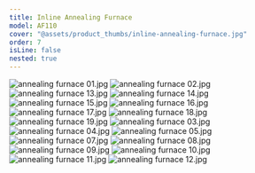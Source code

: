 ```yaml
---
title: Inline Annealing Furnace
model: AF110
cover: "@assets/product_thumbs/inline-annealing-furnace.jpg"
order: 7
isLine: false
nested: true
---
```



<ProductTabs />

![annealing furnace 01.jpg](@assets/article_images/inline-annealing-furnace/annealing-furnace-01.jpg)
![annealing furnace 02.jpg](@assets/article_images/inline-annealing-furnace/annealing-furnace-02.jpg)
![annealing furnace 13.jpg](@assets/article_images/inline-annealing-furnace/annealing-furnace-13.jpg)
![annealing furnace 14.jpg](@assets/article_images/inline-annealing-furnace/annealing-furnace-14.jpg)
![annealing furnace 15.jpg](@assets/article_images/inline-annealing-furnace/annealing-furnace-15.jpg)
![annealing furnace 16.jpg](@assets/article_images/inline-annealing-furnace/annealing-furnace-16.jpg)
![annealing furnace 17.jpg](@assets/article_images/inline-annealing-furnace/annealing-furnace-17.jpg)
![annealing furnace 18.jpg](@assets/article_images/inline-annealing-furnace/annealing-furnace-18.jpg)
![annealing furnace 19.jpg](@assets/article_images/inline-annealing-furnace/annealing-furnace-19.jpg)
![annealing furnace 03.jpg](@assets/article_images/inline-annealing-furnace/annealing-furnace-03.jpg)
![annealing furnace 04.jpg](@assets/article_images/inline-annealing-furnace/annealing-furnace-04.jpg)
![annealing furnace 05.jpg](@assets/article_images/inline-annealing-furnace/annealing-furnace-05.jpg)
![annealing furnace 07.jpg](@assets/article_images/inline-annealing-furnace/annealing-furnace-07.jpg)
![annealing furnace 08.jpg](@assets/article_images/inline-annealing-furnace/annealing-furnace-08.jpg)
![annealing furnace 09.jpg](@assets/article_images/inline-annealing-furnace/annealing-furnace-09.jpg)
![annealing furnace 10.jpg](@assets/article_images/inline-annealing-furnace/annealing-furnace-10.jpg)
![annealing furnace 11.jpg](@assets/article_images/inline-annealing-furnace/annealing-furnace-11.jpg)
![annealing furnace 12.jpg](@assets/article_images/inline-annealing-furnace/annealing-furnace-12.jpg)
